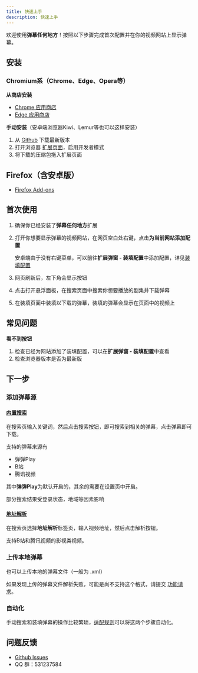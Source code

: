 ```yaml
---
title: 快速上手
description: 快速上手
---
```




欢迎使用**弹幕任何地方**！按照以下步骤完成首次配置并在你的视频网站上显示弹幕。

## 安装

### Chromium系（Chrome、Edge、Opera等）

**从商店安装**

- [Chrome 应用商店](https://chromewebstore.google.com/detail/danmaku-anywhere/jnflbkkmffognjjhibkjnomjedogmdpo?hl=zh)
- [Edge 应用商店](https://microsoftedge.microsoft.com/addons/detail/danmaku-anywhere/alcoddhlgdbhlljlnhckhomdcgbnmanf)

**手动安装**（安卓端浏览器Kiwi、Lemur等也可以这样安装）
1. 从 [Github](https://github.com/Mr-Quin/danmaku-anywhere/releases/latest) 下载最新版本
2. 打开浏览器 [扩展页面](chrome://extensions/)，启用开发者模式
3. 将下载的压缩包拖入扩展页面

## Firefox（含安卓版）

- [Firefox Add-ons](https://addons.mozilla.org/zh-CN/firefox/addon/danmaku-anywhere/)

## 首次使用

<Steps>

1. 确保你已经安装了**弹幕任何地方**扩展

2. 打开你想要显示弹幕的视频网站，在网页空白处右键，点击**为当前网站添加配置**

   安卓端由于没有右键菜单，可以前往**扩展弹窗 - 装填配置**中添加配置，详见[装填配置](/docs/mount-profile)

3. <div>
    网页刷新后，左下角会显示<Fab />按钮
   </div>

4. 点击<Fab />打开悬浮面板，在搜索页面中搜索你想要播放的剧集并下载弹幕

5. 在装填页面中装填以下载的弹幕，装填的弹幕会显示在页面中的视频上

</Steps>

## 常见问题

**看不到<Fab />按钮**

1. 检查已经为网站添加了装填配置，可以在**扩展弹窗 - 装填配置**中查看
2. 检查浏览器版本是否为最新版


## 下一步

### 添加弹幕源

#### [内置搜索](/docs/danmaku#内置搜索)

在搜索页输入关键词，然后点击搜索按钮，即可搜索到相关的弹幕，点击弹幕即可下载。

支持的弹幕来源有

- 弹弹Play
- B站
- 腾讯视频

其中**弹弹Play**为默认开启的，其余的需要在设置页中开启。

部分搜索结果受登录状态，地域等因素影响

#### [地址解析](/docs/danmaku#地址解析)

在搜索页选择**地址解析**标签页，输入视频地址，然后点击解析按钮。

支持B站和腾讯视频的影视类视频。

### 上传本地弹幕

也可以上传本地的弹幕文件（一般为 .xml）

如果发现上传的弹幕文件解析失败，可能是尚不支持这个格式，请提交 [功能请求](https://github.com/Mr-Quin/danmaku-anywhere/issues/new)。

### 自动化

手动搜索和装填弹幕的操作比较繁琐，[适配规则](/integration-policy/overview)可以将这两个步骤自动化。

## 问题反馈

- [Github Issues](https://github.com/Mr-Quin/danmaku-anywhere/issues)
- QQ 群：531237584